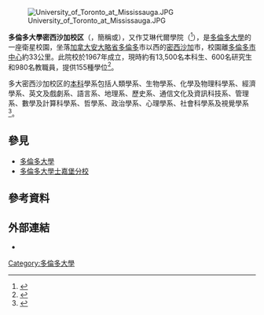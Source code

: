 {{Infobox University
 |name              = 多倫多大學密西沙加校区
 |EnglishName       = University of Toronto Mississauga Campus
 <!-- 注释出：|image_name        = Utoronto coa.svg -->
 |motto             = Tantum nobis creditum
 |mottoeng          = So much has been entrusted to us
 |established       = 1967
 |type              = {{tsl|en|Satellite campus|校区}}
 |principal         = Ulrich J. Krull<ref>{{cite web | url = http://www.utm.utoronto.ca/main-news/ulrich-krull-appointed-new-vp-principal-utm | title = Ulrich Krull appointed as new VP-Principal at UTM | publisher = University of Toronto Mississauga Campus | date = 2017-06-27 | accessdate = 2017-07-04 | archive-date = 2017-07-03 | archive-url = https://web.archive.org/web/20170703172149/http://www.utm.utoronto.ca/main-news/ulrich-krull-appointed-new-vp-principal-utm | dead-url = no }}</ref>
 |dean              = Amrita Daniere<ref>{{cite web| url = http://www.utm.utoronto.ca/main-news/amrita-daniere-appointed-vice-principal-academic-and-dean-utm| title = Office of the Vice-Principal Academic and Dean| publisher = University of Toronto Mississauga| accessdate = 2015-11-27| archive-date = 2016-04-05| archive-url = https://web.archive.org/web/20160405133510/http://utm.utoronto.ca/main-news/amrita-daniere-appointed-vice-principal-academic-and-dean-utm| dead-url = no}}</ref>
 |faculty           = 210全职（2013年）<ref name = factsandfigures>{{Cite journal |last1=Liang |first1=Xuelun |title=University of Toronto Facts and Figures |publisher=Office of the Assistant Vice-President, Government, Institutional and Community Relations |url=https://www.utoronto.ca/sites/default/files/about/Facts_Figures_2013/FF_2013-Online_Final5081.pdf |accessdate=4 May 2017 |journal= |archive-date=2015-05-09 |archive-url=https://web.archive.org/web/20150509133313/http://www.utoronto.ca/sites/default/files/about/Facts_Figures_2013/FF_2013-Online_Final5081.pdf |dead-url=no }}</ref>
 |students          = 14,741<ref name="quickfacts">{{cite web |url=https://www.utoronto.ca/about-u-of-t/quick-facts |title=Quick Facts |publisher=University of Toronto |accessdate=2017-07-04 |archive-date=2017-10-10 |archive-url=https://web.archive.org/web/20171010155323/https://www.utoronto.ca/about-u-of-t/quick-facts |dead-url=yes }}</ref>
 |undergrad         = 14,073<ref name="quickfacts" />
 |postgrad          = 668<ref name="quickfacts" />
 |city              = [[密西沙加|密西沙加]]
 |province          = [[安大略省|安大略省]]
 |country           = {{加拿大}}
 |campus            = [[郊區|郊區]], {{convert|89.4|ha|acre}}<ref name="UTM Fact Sheet">{{Cite web|title=UTM Fact Sheet 2016-17|url=http://www.utm.utoronto.ca/about-us/fact-sheet|accessdate=4 May 2017|archive-date=2013-05-15|archive-url=https://web.archive.org/web/20130515024817/http://www.utm.utoronto.ca/about-us/fact-sheet|dead-url=no}}</ref>
 |website           = [http://www.utm.utoronto.ca utm.utoronto.ca]
 |logo              = 
 |footnotes         = 
}}

[[File:University_of_Toronto_at_Mississauga.JPG|thumb]]

'''多倫多大學密西沙加校区'''（{{lang-en|University of Toronto Mississauga}}，簡稱{{lang|en|U of T Mississauga}}或{{lang|en|UTM}}），又作艾琳代爾學院（{{lang|en|Erindale College}}<ref>{{cite web |url=http://www.utm.utoronto.ca/governance/ |title=Erindale College Council |publisher=University of Toronto Mississauga |accessdate=2013-05-28 |archive-date=2013-05-23 |archive-url=https://web.archive.org/web/20130523230747/http://www.utm.utoronto.ca/governance/ |dead-url=no }}</ref>），是[[多倫多大學|多倫多大學]]的一座衛星校園，坐落[[加拿大|加拿大]][[安大略省|安大略省]][[多倫多|多倫多]]市以西的[[密西沙加|密西沙加]]市，校園離[[多倫多市中心|多倫多市中心]]約33公里。此院校於1967年成立，現時約有13,500名本科生、600名研究生和980名教職員，提供155種學位<ref>{{cite web |url=http://www.utm.utoronto.ca/about-us/fact-sheet |title=Fact Sheet |publisher=University of Toronto Mississauga |accessdate=2013-05-28 |archive-date=2013-05-15 |archive-url=https://web.archive.org/web/20130515024817/http://www.utm.utoronto.ca/about-us/fact-sheet |dead-url=no }}</ref>。

多大密西沙加校区的[[本科教育|本科]]學系包括人類學系、生物學系、化學及物理科學系、經濟學系、英文及戲劇系、語言系、地理系、歷史系、通信文化及資訊科技系、管理系、數學及計算科學系、哲學系、政治學系、心理學系、社會科學系及視覺學系<ref>{{cite web |url=http://www.utm.utoronto.ca/programs-departments/undergraduate-programs-departments |title=Undergraduate Programs & Departments |publisher=University of Toronto Mississauga |accessdate=2013-05-28 |archive-date=2013-06-06 |archive-url=https://web.archive.org/web/20130606021608/http://www.utm.utoronto.ca/programs-departments/undergraduate-programs-departments |dead-url=no }}</ref>。

==參見==
*[[多倫多大學|多倫多大學]]
*[[多倫多大學士嘉堡分校|多倫多大學士嘉堡分校]]

==參考資料==
{{Reflist}}

==外部連結==
{{commons category|University of Toronto Mississauga}}
*{{Official|http://www.utm.utoronto.ca/}}

{{多伦多大学}}

[[Category:多倫多大學|Category:多倫多大學]]